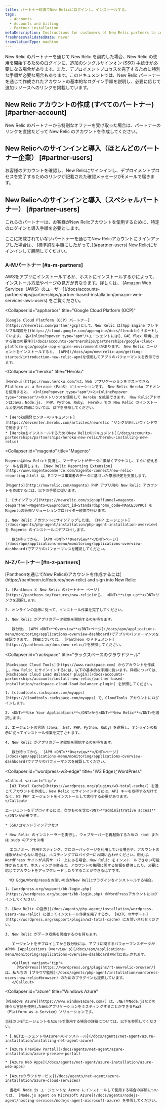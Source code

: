 ```yaml
---
title: パートナー経由でNew Relicにログインし、インストールする。
tags:
  - Accounts
  - Accounts and billing
  - Partner installation
metaDescription: Instructions for customers of New Relic partners to install New Relic through the partner and view New Relic page data.
freshnessValidatedDate: never
translationType: machine
---
```


New Relic のパートナーを通じて New Relic を契約した場合、New Relic の使用を開始するためのログインに、追加のシングルサインオン (SSO) 手続きが必要になる場合があります。また、デプロイメントプロセスを完了するために特別な手順が必要な場合もあります。このドキュメントでは、New Relic パートナーを通じて作成されたアカウントの基本的なログイン手順を説明し、必要に応じて追加リソースへのリンクを掲載しています。

## New Relic アカウントの作成 (すべてのパートナー) [#partner-account]

New Relic のパートナーから特別なオファーを受け取った場合は、パートナーのリンクを直接たどって New Relic のアカウントを作成してください。

## New Relicへのサインインと導入（ほとんどのパートナー企業） [#partner-users]

お客様のアカウントを確認し、New Relicにサインインし、デプロイメントプロセスを完了するためのリンクが記載された確認メッセージがEメールで届きます。

## New Relicへのサインインと導入（スペシャルパートナー） [#partner-users]

これらのパートナーは、お客様がNew Relicアカウントを使用するために、特定のログインと導入手順を必要とします。

<Callout variant="tip">
  ここに掲載されていないパートナーを通じてNew Relicアカウントにサインアップした場合は、 [標準的な手順にしたがって、](#partner-users) New Relicにサインインして展開してください。
</Callout>

### A-Mパートナー [#a-m-partners]

<CollapserGroup>
  <Collapser
    id="aws"
    title="アマゾン ウェブ サービス（AWS）"
  >
    AWSをアプリにインストールするか、ホストにインストールするかによって、インストール方法やページの見方が異なります。詳しくは、 [Amazon Web Services（AWS）のユーザー](/docs/accounts-partnerships/partnerships/partner-based-installation/amazon-web-services-aws-users) をご覧ください。
  </Collapser>

  <Collapser
    id="appharbor"
    title="Google Cloud Platform (GCP)"
  >
    [Google Cloud Platform (GCP) パートナー](https://newrelic.com/partner/gcp)として、New Relic は[App Engine フレキシブル環境を](https://cloud.google.com/appengine/docs/flexible)サポートしています。 各<InlinePopover type="apm"/>エージェントには[、GAE flex 環境に対する独自の要件](/docs/accounts-partnerships/partnerships/google-cloud-platform-gcp/google-app-engine-environment)があります。 New Relic エージェントをインストールすると、 [APM](/docs/apm/new-relic-apm/getting-started/introduction-new-relic-apm)を使用してアプリのパフォーマンスを表示できます。
  </Collapser>

  <Collapser
    id="heroku"
    title="Heroku"
  >
    [Heroku](https://www.heroku.com/)は、Web アプリケーションをホストできる Platform as a Service (PaaS) ソリューションです。 New Relic Heroku アドオンを使用すると、 <InlinePopover type="apm"/>と<InlinePopover type="browser"/>のメトリクスを使用して Heroku を拡張できます。 New RelicアドオンはJava、Node.js、 PHP、Python、Ruby。 Heroku での New Relic のインストールと使用の詳細については、以下を参照してください。

    * [Heroku開発センターのドキュメント](https://devcenter.heroku.com/articles/newrelic "リンクが新しいウィンドウで開きます")
    * [HerokuをインストールするためのNew Relicのドキュメント](/docs/accounts-partnerships/partnerships/heroku-new-relic/heroku-installing-new-relic)
  </Collapser>

  <Collapser
    id="magento"
    title="Magento"
  >
    MagentoはNew Relicと提携し、マーチャントがデータに素早くアクセスし、すぐに使えるツールを提供します。 [New Relic Reporting Extension](http://www.magentocommerce.com/magento-connect/new-relic-reporting.html) は、Eコマース事業者のデータに基づいた意思決定を支援します。

    [Magento](http://newrelic.com/magento) PHP アプリ用の New Relic アカウントを作成するには、以下の手順に従います。

    1. [サインアップ](https://newrelic.com/signup?funnel=magento-ce&partner=Magento+CE&product_id=Standard&promo_code=MAGCE30PRO) をMagentoの販売ソリューションプロバイダー経由で行います。

    2. New Relic アカウントにサインアップした後、 [PHP エージェント](/docs/agents/php-agent/installation/php-agent-installation-overview) を Magento のインストールにデプロイします。

       数分待ってから、 [APM <DNT>**Overview**</DNT>ページ](/docs/apm/applications-menu/monitoring/applications-overview-dashboard)でアプリのパフォーマンスを確認してください。
  </Collapser>
</CollapserGroup>

### N-Zパートナー [#n-z-partners]

<CollapserGroup>
  <Collapser
    id="network-redux"
    title="パンテオン"
  >
    [Pantheonを通じてNew Relicのアカウントを作成するには](https://pantheon.io/features/new-relic) and sign into New Relic:

    1. [Pantheon と New Relic のパートナー ページ](https://pantheon.io/features/new-relic)から、 <DNT>**sign up**</DNT>リンクを選択します。

    2. オンラインの指示に従って、インストール作業を完了してください。

    3. New Relic がアプリのデータ収集を開始するのを待ちます。

       数分後、 [APM <DNT>**Overview**</DNT>ページ](/docs/apm/applications-menu/monitoring/applications-overview-dashboard)でアプリのパフォーマンスを確認できます。 詳細については、 [Pantheon のドキュメント](https://pantheon.io/docs/new-relic/)を参照してください。
  </Collapser>

  <Collapser
    id="rackspace"
    title="ラックスペースのクラウドツール"
  >
    [Rackspace Cloud Tools](https://www.rackspace.com) からアカウントを作成し、New Relic にサインインするには、以下の基本的な手順に従います。詳細については、 [Rackspace Cloud Load Balancer plugin](/docs/accounts-partnerships/accounts/install-new-relic/partner-based-installation/rackspace-cloud-load-balancer-plugin) を参照してください。

    1. [cloudtools.rackspace.com/myapps](https://cloudtools.rackspace.com/myapps) で、CloudTools アカウントにログインします。

    2. <DNT>**Use Your Applications**</DNT>から<DNT>**New Relic**</DNT>を選択します。

    3. エージェントの言語（Java、.NET、PHP、Python、Ruby）を選択し、オンラインの指示に従ってインストール作業を完了させます。

    4. New Relic がアプリのデータ収集を開始するのを待ちます。

       数分待ってから、 [APM <DNT>**Overview**</DNT>ページ](/docs/apm/applications-menu/monitoring/applications-overview-dashboard)でアプリのパフォーマンスを確認してください。
  </Collapser>

  <Collapser
    id="wordpress-w3-edge"
    title="W3 EdgeとWordPress"
  >
    <Callout variant="tip">
      [W3 Total Cache](https://wordpress.org/plugins/w3-total-cache/) を通じてアカウントを作成し、New Relic にサインインするには、API キーを取得するだけでなく、W3 PHP エージェントをインストールして実行する必要があります。
    </Callout>

    エージェントをデプロイするには、次のものを含む<DNT>**administrative access**</DNT>が必要です:

    * SSH/コマンドラインアクセス

    * New Relic のインストーラーを実行し、ウェブサーバーを再起動するための root または sudo のアクセス権

      エコノミー、共用ホスティング、ブロガーパッケージを利用している場合や、アカウントの権限がわからない場合は、ホスティングプロバイダーにお問い合わせください。例えば、WordPress サイトが共有サーバー上にある場合、New Relic をインストールできない可能性があります。ホスティング事業者は、アカウントの権限に関する情報を提供したり、必要に応じてアカウントをアップグレードしたりすることができるはずです。

      W3 Edge/Wordpressをお使いの方がNew Relicプラグインをインストールする場合。

    1. [wordpress.org/support/bb-login.php](https://wordpress.org/support/bb-login.php) のWordPressアカウントにログインしてください。

    2. [New Relic の指示](/docs/agents/php-agent/installation/wordpress-users-new-relic) に従ってインストール作業を完了するか、 [W3TC のサポート](http://wordpress.org/support/plugin/w3-total-cache) にお問い合わせください。

    3. New Relic がデータ収集を開始するのを待ちます。

       エージェントをデプロイしてから数分後には、アプリに関するパフォーマンスデータがAPMの [Applications Overview p](/docs/apm/applications-menu/monitoring/applications-overview-dashboard)時代に表示されます。

       <Callout variant="tip">
         [WordPress](https://wordpress.org/plugins/rt-newrelic-browser/) は、私たちの [ブラウザ監視](/docs/agents/php-agent/installation/wordpress-users-new-relic#browser) のためのプラグインも提供しています。
       </Callout>
  </Collapser>

  <Collapser
    id="azure"
    title="Windows Azure"
  >
    [Windows Azure](https://www.windowsazure.com/) は、.NETやNode.jsなどの様々な言語を使用したWebアプリケーションをホスティングすることができるPaaS（Platform as a Service）ソリューションです。

    当社の.NETエージェントをAzureで使用する場合の詳細については、以下を参照してください。

    * [.NETエージェントのAzureへのインストール](/docs/agents/net-agent/azure-installation/installing-net-agent-azure)

    * [Azure Preview Portal](/docs/agents/net-agent/azure-installation/azure-preview-portal)

    * [Azure Web Apps](/docs/agents/net-agent/azure-installation/azure-web-apps)

    * [Azureクラウドサービス](/docs/agents/net-agent/azure-installation/azure-cloud-services)

      当社の Node.js エージェントを Azure にインストールして使用する場合の詳細については、 [Node.js agent on Microsoft Azure](/docs/agents/nodejs-agent/hosting-services/nodejs-agent-microsoft-azure) を参照してください。
  </Collapser>
</CollapserGroup>